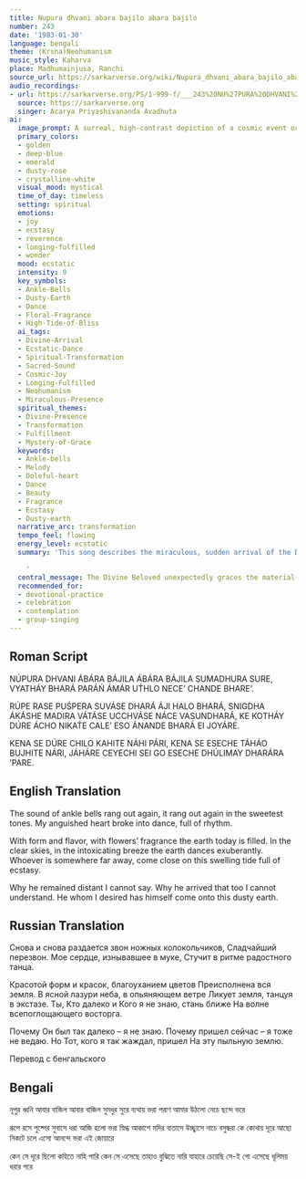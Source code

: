 ```yaml
---
title: Nupura dhvani abara bajilo abara bajilo
number: 243
date: '1983-01-30'
language: bengali
theme: (Krsna)Neohumanism
music_style: Kaharva
place: Madhumainjusa, Ranchi
source_url: https://sarkarverse.org/wiki/Nupura_dhvani_abara_bajilo_abara_bajilo
audio_recordings:
- url: https://sarkarverse.org/PS/1-999-f/___243%20NU%27PURA%20DHVANI%20A%27BA%27R%20BA%27JILO.mp3
  source: https://sarkarverse.org
  singer: Acarya Priyashivananda Avadhuta
ai:
  image_prompt: A surreal, high-contrast depiction of a cosmic event occurring on a humble, dusty earth. A wave of golden and crystalline light emanates from an unseen source, symbolizing the Divine Beloved's arrival, causing the mundane ground to instantly burst into fragrant, vibrant emerald and sapphire blossoms. The composition should capture the ecstatic rhythm of an invisible dance, suggested by swirling patterns of light that echo the sound of ankle bells (nupura dhvani), transforming a melancholic landscape into pure, overwhelming bliss.
  primary_colors:
  - golden
  - deep-blue
  - emerald
  - dusty-rose
  - crystalline-white
  visual_mood: mystical
  time_of_day: timeless
  setting: spiritual
  emotions:
  - joy
  - ecstasy
  - reverence
  - longing-fulfilled
  - wonder
  mood: ecstatic
  intensity: 9
  key_symbols:
  - Ankle-Bells
  - Dusty-Earth
  - Dance
  - Floral-Fragrance
  - High-Tide-of-Bliss
  ai_tags:
  - Divine-Arrival
  - Ecstatic-Dance
  - Spiritual-Transformation
  - Sacred-Sound
  - Cosmic-Joy
  - Longing-Fulfilled
  - Neohumanism
  - Miraculous-Presence
  spiritual_themes:
  - Divine-Presence
  - Transformation
  - Fulfillment
  - Mystery-of-Grace
  keywords:
  - Ankle-bells
  - Melody
  - Doleful-heart
  - Dance
  - Beauty
  - Fragrance
  - Ecstasy
  - Dusty-earth
  narrative_arc: transformation
  tempo_feel: flowing
  energy_level: ecstatic
  summary: 'This song describes the miraculous, sudden arrival of the Divine Beloved, heralded by the sound of ankle bells, which instantly transforms the devotee''s sorrowful heart into ecstatic dance. This divine presence fills the mundane, dusty world with intoxicating beauty, fragrance, and universal joy, prompting a call for all to join this high tide of bliss.

    '
  central_message: The Divine Beloved unexpectedly graces the material world, transforming suffering and longing into universal ecstasy through the mysterious power of grace.
  recommended_for:
  - devotional-practice
  - celebration
  - contemplation
  - group-singing
---
```


## Roman Script

NÚPURA DHVANI ÁBÁRA BÁJILA ÁBÁRA BÁJILA
SUMADHURA SURE,
VYATHÁY BHARÁ PARÁŃ ÁMÁR
UT́HLO NECE’ CHANDE BHARE’.

RÚPE RASE PUŚPERA SUVÁSE
DHARÁ ÁJI HALO BHARÁ,
SNIGDHA ÁKÁSHE MADIRA VÁTÁSE
UCCHVÁSE NÁCE VASUNDHARÁ,
KE KOTHÁY DÚRE ÁCHO NIKAT́E CALE’ ESO
ÁNANDE BHARÁ EI JOYÁRE.

KENA SE DÚRE CHILO KAHITE NÁHI PÁRI,
KENA SE ESECHE TÁHÁO BUJHITE NÁRI,
JÁHÁRE CEYECHI SEI GO ESECHE
DHÚLIMAY DHARÁRA ’PARE.

## English Translation

The sound of ankle bells rang out again,
it rang out again
in the sweetest tones.
My anguished heart
broke into dance, full of rhythm.

With form and flavor, with flowers’ fragrance
the earth today is filled.
In the clear skies, in the intoxicating breeze
the earth dances exuberantly.
Whoever is somewhere far away, come close
on this swelling tide full of ecstasy.

Why he remained distant I cannot say.
Why he arrived that too I cannot understand.
He whom I desired has himself come
onto this dusty earth.

## Russian Translation

Снова и снова раздается звон
ножных колокольчиков,
Сладчайший перезвон.
Мое сердце, изнывавшее в муке,
Стучит в ритме радостного танца.

Красотой форм и красок, благоуханием цветов
Преисполнена вся земля.
В ясной лазури неба, в опьяняющем ветре
Ликует земля, танцуя в экстазе.
Ты, Кто далеко и Кого я не знаю, стань ближе
На волне всепоглощающего восторга.

Почему Он был так далеко – я не знаю.
Почему пришел сейчас – я тоже не ведаю.
Но Тот, кого я так жаждал, пришел
На эту пыльную землю.

Перевод с бенгальского

## Bengali

নূপুর ধ্বনি আবার বাজিল আবার বাজিল
সুমধুর সুরে
ব্যথায় ভরা পরাণ আমার 
উঠলো নেচে ছন্দে ভরে

রূপে রসে পুষ্পের সুবাসে 
ধরা আজি হলো ভরা
স্নিগ্ধ আকাশে মদির বাতাসে 
উচ্ছ্বাসে নাচে বসুন্ধরা
কে কোথায় দূরে আছো নিকটে চলে এসো 
আনন্দে ভরা এই জোয়ারে 

কেন সে দূরে ছিলো কহিতে নাহি পারি
কেন সে এসেছে তাহাও বুঝিতে নারি
যাহারে চেয়েছি সে-ই গো এসেছে 
ধূলিময় ধরার পরে

